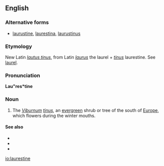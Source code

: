 ==English==

===Alternative forms===
* [[laurustine]], [[laurestina]], [[laurustinus]]

===Etymology===
New Latin ''[[lautus tinus]]'', from Latin ''[[laurus]]'' the laurel + ''[[tinus]]'' laurestine. See [[laurel]].

===Pronunciation===
'''Lau"res*tine'''
{{rfp}}

===Noun===
{{en-noun}}

# {{botany}} The ''[[Viburnum]] [[tinus]]'', an [[evergreen]] shrub or tree of the south of [[Europe]], which flowers during the winter mouths.

====See also====
*{{pedia}}
*{{specieslite|Viburnum tinus}}
*{{commonslite|Viburnum tinus}}

[[io:laurestine]]